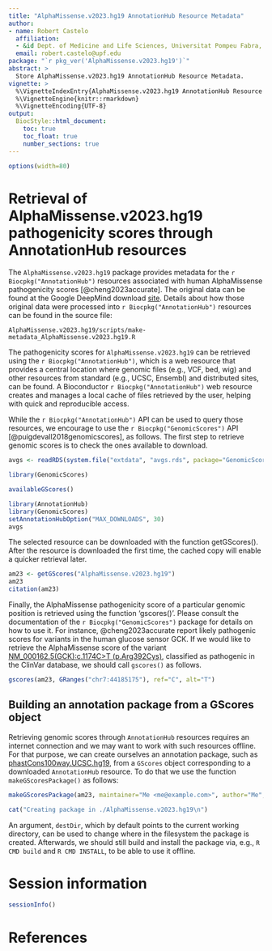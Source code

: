 ```yaml
---
title: "AlphaMissense.v2023.hg19 AnnotationHub Resource Metadata"
author:
- name: Robert Castelo
  affiliation: 
  - &id Dept. of Medicine and Life Sciences, Universitat Pompeu Fabra, Barcelona, Spain
  email: robert.castelo@upf.edu
package: "`r pkg_ver('AlphaMissense.v2023.hg19')`"
abstract: >
  Store AlphaMissense.v2023.hg19 AnnotationHub Resource Metadata.
vignette: >
  %\VignetteIndexEntry{AlphaMissense.v2023.hg19 AnnotationHub Resource Metadata}
  %\VignetteEngine{knitr::rmarkdown}
  %\VignetteEncoding{UTF-8}
output: 
  BiocStyle::html_document:
    toc: true
    toc_float: true
    number_sections: true
---
```


```r
options(width=80)
```

# Retrieval of AlphaMissense.v2023.hg19 pathogenicity scores through AnnotationHub resources

The `AlphaMissense.v2023.hg19` package provides metadata for the
`r Biocpkg("AnnotationHub")` resources associated with human AlphaMissense
pathogenicity scores [@cheng2023accurate]. The original data can be found at
the Google DeepMind download
[site](https://console.cloud.google.com/storage/browser/dm_alphamissense).
Details about how those original data were processed into
`r Biocpkg("AnnotationHub")` resources can be found in the source
file:

```
AlphaMissense.v2023.hg19/scripts/make-metadata_AlphaMissense.v2023.hg19.R
```

The pathogenicity scores for `AlphaMissense.v2023.hg19` can be retrieved using
the `r Biocpkg("AnnotationHub")`,
which is a web resource that provides a central location where genomic files
(e.g., VCF, bed, wig) and other resources from standard (e.g., UCSC, Ensembl) and
distributed sites, can be found. A Bioconductor `r Biocpkg("AnnotationHub")` web
resource creates and manages a local cache of files retrieved by the user,
helping with quick and reproducible access.

While the `r Biocpkg("AnnotationHub")` API can be used to query those resources,
we encourage to use the `r Biocpkg("GenomicScores")` API
[@puigdevall2018genomicscores], as follows. The first step to retrieve genomic
scores is to check the ones available to download.

```r
avgs <- readRDS(system.file("extdata", "avgs.rds", package="GenomicScores"))
```
```r
library(GenomicScores)

availableGScores()
```
```r
library(AnnotationHub)
library(GenomicScores)
setAnnotationHubOption("MAX_DOWNLOADS", 30)
avgs
```

The selected resource can be downloaded with the function getGScores().
After the resource is downloaded the first time, the cached copy will
enable a quicker retrieval later.

```r
am23 <- getGScores("AlphaMissense.v2023.hg19")
am23
citation(am23)
```

Finally, the AlphaMissense pathogenicity score of a particular genomic position
is retrieved using the function 'gscores()'. Please consult the documentation
of the `r Biocpkg("GenomicScores")` package for details on how to use it. For
instance, @cheng2023accurate report likely pathogenic scores for variants in
the human glucose sensor GCK. If we would like to retrieve the AlphaMissense
score of the variant
[NM_000162.5(GCK):c.1174C>T (p.Arg392Cys)](https://www.ncbi.nlm.nih.gov/clinvar/variation/585909),
classified as pathogenic in the ClinVar database, we should call `gscores()`
as follows.


```r
gscores(am23, GRanges("chr7:44185175"), ref="C", alt="T")
```

## Building an annotation package from a GScores object

Retrieving genomic scores through `AnnotationHub` resources requires an internet
connection and we may want to work with such resources offline. For that purpose,
we can create ourselves an annotation package, such as
[phastCons100way.UCSC.hg19](https://bioconductor.org/packages/phastCons100way.UCSC.hg19),
from a `GScores` object corresponding to a downloaded `AnnotationHub` resource.
To do that we use the function `makeGScoresPackage()` as follows:

```r
makeGScoresPackage(am23, maintainer="Me <me@example.com>", author="Me", version="1.0.0")
```
```r
cat("Creating package in ./AlphaMissense.v2023.hg19\n")
```

An argument, `destDir`, which by default points to the current working
directory, can be used to change where in the filesystem the package is created.
Afterwards, we should still build and install the package via, e.g.,
`R CMD build` and `R CMD INSTALL`, to be able to use it offline.

# Session information

```r
sessionInfo()
```

# References
